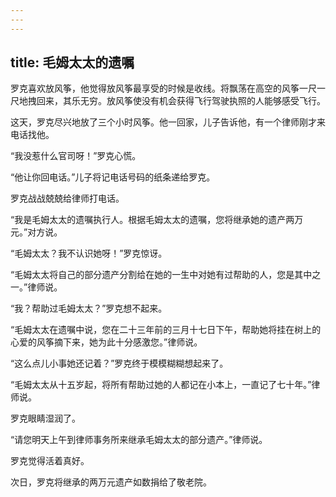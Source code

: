 ```yaml
---
---
---
```

title: 毛姆太太的遗嘱
---




罗克喜欢放风筝，他觉得放风筝最享受的时候是收线。将飘荡在高空的风筝一尺一尺地拽回来，其乐无穷。放风筝使没有机会获得飞行驾驶执照的人能够感受飞行。

这天，罗克尽兴地放了三个小时风筝。他一回家，儿子告诉他，有一个律师刚才来电话找他。

“我没惹什么官司呀！”罗克心慌。

“他让你回电话。”儿子将记电话号码的纸条递给罗克。

罗克战战兢兢给律师打电话。

“我是毛姆太太的遗嘱执行人。根据毛姆太太的遗嘱，您将继承她的遗产两万元。”对方说。

“毛姆太太？我不认识她呀！”罗克惊讶。

“毛姆太太将自己的部分遗产分割给在她的一生中对她有过帮助的人，您是其中之一。”律师说。

“我？帮助过毛姆太太？”罗克想不起来。

“毛姆太太在遗嘱中说，您在二十三年前的三月十七日下午，帮助她将挂在树上的心爱的风筝摘下来，她为此十分感激您。”律师说。

“这么点儿小事她还记着？”罗克终于模模糊糊想起来了。

“毛姆太太从十五岁起，将所有帮助过她的人都记在小本上，一直记了七十年。”律师说。

罗克眼睛湿润了。

“请您明天上午到律师事务所来继承毛姆太太的部分遗产。”律师说。

罗克觉得活着真好。

次日，罗克将继承的两万元遗产如数捐给了敬老院。